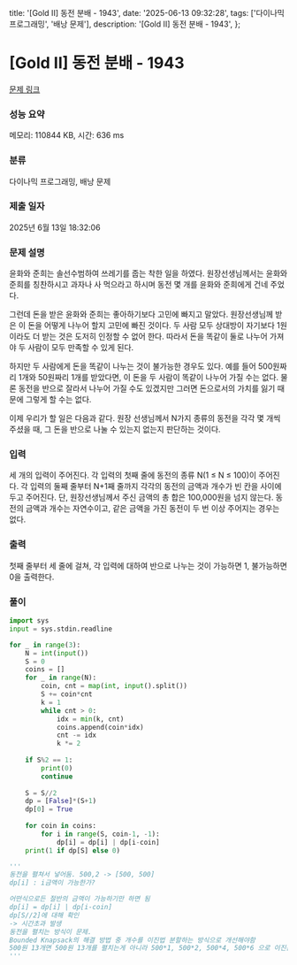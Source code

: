   title: '[Gold II] 동전 분배 - 1943',
  date: '2025-06-13 09:32:28',
  tags: ['다이나믹 프로그래밍', '배낭 문제'],
  description: '[Gold II] 동전 분배 - 1943',
};

# [Gold II] 동전 분배 - 1943 

[문제 링크](https://www.acmicpc.net/problem/1943) 

### 성능 요약

메모리: 110844 KB, 시간: 636 ms

### 분류

다이나믹 프로그래밍, 배낭 문제

### 제출 일자

2025년 6월 13일 18:32:06

### 문제 설명

윤화와 준희는 솔선수범하여 쓰레기를 줍는 착한 일을 하였다. 원장선생님께서는 윤화와 준희를 칭찬하시고 과자나 사 먹으라고 하시며 동전 몇 개를 윤화와 준희에게 건네 주었다.

그런데 돈을 받은 윤화와 준희는 좋아하기보다 고민에 빠지고 말았다. 원장선생님께 받은 이 돈을 어떻게 나누어 할지 고민에 빠진 것이다. 두 사람 모두 상대방이 자기보다 1원이라도 더 받는 것은 도저히 인정할 수 없어 한다. 따라서 돈을 똑같이 둘로 나누어 가져야 두 사람이 모두 만족할 수 있게 된다.

하지만 두 사람에게 돈을 똑같이 나누는 것이 불가능한 경우도 있다. 예를 들어 500원짜리 1개와 50원짜리 1개를 받았다면, 이 돈을 두 사람이 똑같이 나누어 가질 수는 없다. 물론 동전을 반으로 잘라서 나누어 가질 수도 있겠지만 그러면 돈으로서의 가치를 잃기 때문에 그렇게 할 수는 없다.

이제 우리가 할 일은 다음과 같다. 원장 선생님께서 N가지 종류의 동전을 각각 몇 개씩 주셨을 때, 그 돈을 반으로 나눌 수 있는지 없는지 판단하는 것이다.

### 입력 

 세 개의 입력이 주어진다. 각 입력의 첫째 줄에 동전의 종류 N(1 ≤ N ≤ 100)이 주어진다. 각 입력의 둘째 줄부터 N+1째 줄까지 각각의 동전의 금액과 개수가 빈 칸을 사이에 두고 주어진다. 단, 원장선생님께서 주신 금액의 총 합은 100,000원을 넘지 않는다. 동전의 금액과 개수는 자연수이고, 같은 금액을 가진 동전이 두 번 이상 주어지는 경우는 없다.

### 출력 

 첫째 줄부터 세 줄에 걸쳐, 각 입력에 대하여 반으로 나누는 것이 가능하면 1, 불가능하면 0을 출력한다.

### 풀이
```python
import sys
input = sys.stdin.readline

for _ in range(3):
    N = int(input())
    S = 0
    coins = []
    for _ in range(N):
        coin, cnt = map(int, input().split())
        S += coin*cnt
        k = 1
        while cnt > 0:
            idx = min(k, cnt)
            coins.append(coin*idx)
            cnt -= idx
            k *= 2
    
    if S%2 == 1:
        print(0)
        continue
    
    S = S//2
    dp = [False]*(S+1)
    dp[0] = True
    
    for coin in coins:
        for i in range(S, coin-1, -1):
            dp[i] = dp[i] | dp[i-coin]
    print(1 if dp[S] else 0)

'''
동전을 펼쳐서 넣어둠. 500,2 -> [500, 500]
dp[i] : i금액이 가능한가?

어떤식으로든 절반의 금액이 가능하기만 하면 됨
dp[i] = dp[i] | dp[i-coin]
dp[S//2]에 대해 확인
-> 시간초과 발생
동전을 펼치는 방식이 문제.
Bounded Knapsack의 해결 방법 중 개수를 이진법 분할하는 방식으로 개선해야함
500원 13개면 500원 13개를 펼치는게 아니라 500*1, 500*2, 500*4, 500*6 으로 이진분할해서 넣는 방식
'''
```